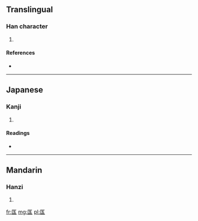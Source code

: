 ==Translingual==

===Han character===
{{Han char|rn=22|rad=匚|as=05|sn=7|four=|canj=尸一土戈 (SMGI)}}

# {{defn|Han|sort=匚05}}

====References====
* {{Han ref|kx=0153.300|dkj=02613|dj=0345.160|hdz=10084.070|uh=5324|ud=21284}}

----

==Japanese==

===Kanji===
{{ja-kanji|grade=|rs=匚05}}

# {{defn|lang=ja|sort=匚05}}

====Readings====
* {{ja-readings|on=[[きゃく]] (kyaku), [[こく]] (koku)|kun=[[はこ]] (hako)}}

----

==Mandarin==

===Hanzi===
{{cmn-hanzi|pin=[[qū]] ([[qu1]])|wg=ch'ü<sup>1</sup>}}

# {{defn|lang=cmn|sort=匚05}}

[[fr:匤]]
[[mg:匤]]
[[pl:匤]]